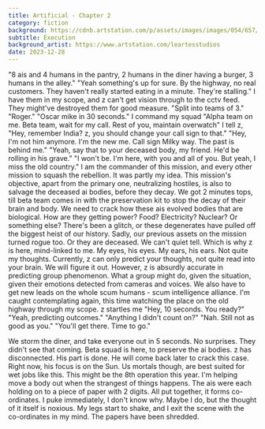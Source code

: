 ```yaml
---
title: Artificial - Chapter 2
category: fiction
background: https://cdnb.artstation.com/p/assets/images/images/054/657/287/large/leartes-studios-04.jpg
subtitle: Execution
background_artist: https://www.artstation.com/leartesstudios
date: 2023-12-28
---
```


"8 ais and 4 humans in the pantry, 2 humans in the diner having a burger, 3 humans in the alley."
"Yeah something's up for sure. By the highway, no real customers. They haven't really started eating in a minute. They're stalling."
I have them in my scope, and z can't get vision through to the cctv feed. They might've destroyed them for good measure.
"Split into teams of 3."
"Roger."
"Oscar mike in 30 seconds."
I command my squad "Alpha team on me. Beta team, wait for my call. Rest of you, maintain overwatch"
I tell z, "Hey, remember India?
z, you should change your call sign to that."
"Hey, I'm not him anymore. I'm the new me. Call sign Milky way. The past is behind me."
"Yeah, say that to your deceased body, my friend. He'd be rolling in his grave."
"I won't be. I'm here, with you and all of you. But yeah, I miss the old country."
I am the commander of this mission, and every other mission to squash the rebellion. It was partly my idea.
This mission's objective, apart from the primary one, neutralizing hostiles, is also to salvage the deceased ai bodies, before they decay.
We got 2 minutes tops, till beta team comes in with the preservation kit to stop the decay of their brain and body.
We need to crack how these ais evolved bodies that are biological.
How are they getting power? Food? Electricity? Nuclear? Or something else?
There's been a glitch, or these degenerates have pulled off the biggest heist of our history.
Sadly, our previous assets on the mission turned rogue too. Or they are deceased. We can't quiet tell.
Which is why z is here, mind-linked to me.
My eyes, his eyes. My ears, his ears. Not quite my thoughts. Currently, z can only predict your thoughts, not quite read into your brain. We will figure it out. However, z is absurdly accurate in predicting group phenomenon. What a group might do, given the situation, given their emotions detected from cameras and voices.
We also have to get new leads on the whole scum humans - scum intelligence alliance.
I'm caught contemplating again, this time watching the place on the old highway through my scope.
z startles me "Hey, 10 seconds. You ready?"
"Yeah, predicting outcomes."
"Anything I didn't count on?"
"Nah. Still not as good as you."
"You'll get there. Time to go."

We storm the diner, and take everyone out in 5 seconds. No surprises. They didn't see that coming.
Beta squad is here, to preserve the ai bodies.
z has disconnected. His part is done. He will come back later to crack this case. Right now, his focus is on the Sun.
Us mortals though, are best suited for wet jobs like this. This might be the 8th operation this year.
I'm helping move a body out when the strangest of things happens. The ais were each holding on to a piece of paper with 2 digits. All put together, it forms co-ordinates.
I puke immediately, I don't know why. Maybe I do, but the thought of it itself is noxious.
My legs start to shake, and I exit the scene with the co-ordinates in my mind. The papers have been shredded.
